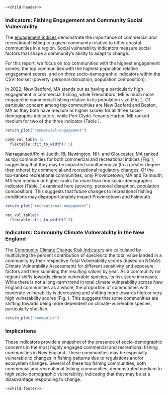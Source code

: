 ```r
<<child-header>>
```

### Indicators: Fishing Engagement and Community Social Vulnerability

The [engagement indices](https://noaa-edab.github.io/catalog/engagement.html) demonstrate the importance of commercial and recreational fishing to a given community relative to other coastal communities in a region. Social vulnerability indicators measure social factors that shape a community’s ability to adapt to change.  

For this report, we focus on top communities with the highest engagement scores, the top communities with the highest population relative engagement scores, and on three socio-demographic indicators within the CSVI toolset (poverty, personal disruption, population composition). 

In 2022, New Bedford, MA stands out as having a particularly high engagement in commercial fishing, while Frenchboro, ME is much more engaged in commercial fishing relative to its population size (Fig. \ref{fig:commercial-engagement}). Of particular concern among top communities are New Bedford and Boston, MA as they both have medium or higher scores for all three socio-demographic indicators, while Port Clyde-Tenants Harbor, ME ranked medium for two of the three indicator (Table \ref{tab:comm-vuln}).

```r
return_plot("commercial-engagement")
```

```r
comm_vul_table |>
  flextable::fit_to_width(7.5)
```

Narragansett/Point Judith, RI; Newington, NH; and Gloucester, MA ranked as top communities for both commercial and recreational indices (Fig. \ref{fig:recreational-engagement}), suggesting that they may be impacted simultaneously (to a greater degree than others) by commercial and recreational regulatory changes. Of the top-ranked recreational communities, only Provincetown, MA and Falmouth, MA had medium or higher ranks for more than one socio-demographic indicator (Table. \ref{tab:rec-vuln}) examined here (poverty, personal disruption, population composition). This suggests that future changes to recreational fishing conditions may disproportionately impact Provincetown and Falmouth.

\newpage
```r
return_plot("recreational-engagement")
```
\newpage

```r
rec_vul_table|>
  flextable::fit_to_width(7.5)
```

### Indicators: Community Climate Vulnerability in the New England

The [Community Climate Change Risk Indicators](https://noaa-edab.github.io/catalog/community_climate_vulnerability.html) are calculated by multiplying the percent contribution of species to the total value landed in a community by their respective Total Vulnerability scores (based on NOAA’s Climate Vulnerability Assessment) for different sensitivity and exposure factors and then summing the resulting values by year. As a community (or region) shifts towards climate vulnerable species, its risk score increases. While there is not a long-term trend in total climate vulnerability across New England communities as a whole, the proportion of communities with moderate vulnerability is decreasing and shifting more towards high or very high vulnerability scores (Fig. \ref{fig:commvulex}). This suggests that some communities are shifting towards being more dependent on climate-vulnerable species, particularly shellfish.

```r
return_plot("commvulex")
```

### Implications
These indicators provide a snapshot of the presence of socio-demographic concerns in the most highly engaged commercial and recreational fishing communities in New England. These communities may be especially vulnerable to changes in fishing patterns due to regulations and/or ecosystem changes. Several of  these top fishing communities, both commercial and recreational fishing communities, demonstrated medium to high socio-demographic vulnerability, indicating that they may be at a disadvantage responding to change.

```r
<<child-footer>>
```